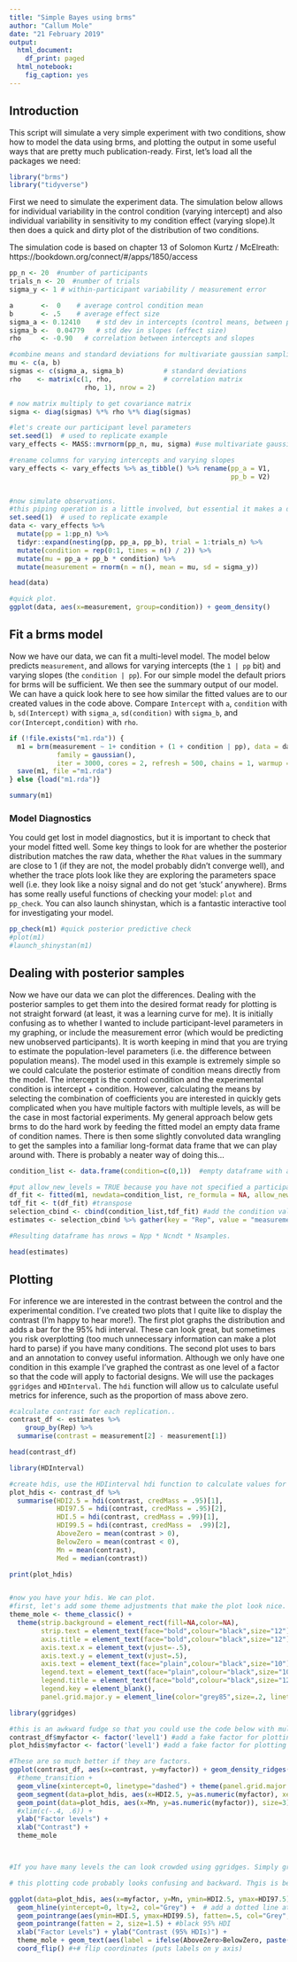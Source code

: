 ```yaml
---
title: "Simple Bayes using brms"
author: "Callum Mole"
date: "21 February 2019"
output:
  html_document:
    df_print: paged
  html_notebook:
    fig_caption: yes
---
```


## Introduction

This script will simulate a very simple experiment with two conditions, show how to model the data using brms, and plotting the output in some useful ways that are pretty much publication-ready. First, let's load all the packages we need:

```r
library("brms")
library("tidyverse")

```

First we need to simulate the experiment data. The simulation below allows for individual variability in the control condition (varying intercept) and also individual variability in sensitivity to my condition effect (varying slope).It then does a quick and dirty plot of the distribution of two conditions.

The simulation code is based on chapter 13 of Solomon Kurtz / McElreath: https://bookdown.org/connect/#/apps/1850/access


```r

pp_n <- 20  #number of participants
trials_n <- 20  #number of trials
sigma_y <- 1 # within-participant variability / measurement error

a       <-  0    # average control condition mean
b       <- .5    # average effect size
sigma_a <- 0.12410    # std dev in intercepts (control means, between participant variability)
sigma_b <-  0.04779   # std dev in slopes (effect size)
rho     <- -0.90   # correlation between intercepts and slopes

#combine means and standard deviations for multivariate gaussian sampling
mu <- c(a, b)
sigmas <- c(sigma_a, sigma_b)          # standard deviations
rho    <- matrix(c(1, rho,             # correlation matrix
                   rho, 1), nrow = 2)

# now matrix multiply to get covariance matrix
sigma <- diag(sigmas) %*% rho %*% diag(sigmas)

#let's create our participant level parameters
set.seed(1)  # used to replicate example
vary_effects <- MASS::mvrnorm(pp_n, mu, sigma) #use multivariate gaussian

#rename columns for varying intercepts and varying slopes
vary_effects <- vary_effects %>% as_tibble() %>% rename(pp_a = V1,
                                                        pp_b = V2)

  
#now simulate observations.
#this piping operation is a little involved, but essential it makes a dataframe of with trial_n entries of all  combinations of participant intercepts and slopes. Then adds a binary column to signify whether the condition is the experimental (1) or control (0). It then uses this column to switch 'on' or 'off' the experimental effect to generate a column of participant condition means. Then it uses the specified (and  constant) within-individual variability (or measurement error) to generate observations
set.seed(1)  # used to replicate example
data <- vary_effects %>% 
  mutate(pp = 1:pp_n) %>% 
  tidyr::expand(nesting(pp, pp_a, pp_b), trial = 1:trials_n) %>% 
  mutate(condition = rep(0:1, times = n() / 2)) %>% 
  mutate(mu = pp_a + pp_b * condition) %>% 
  mutate(measurement = rnorm(n = n(), mean = mu, sd = sigma_y))

head(data)

#quick plot.
ggplot(data, aes(x=measurement, group=condition)) + geom_density()

```

## Fit a brms model

Now we have our data, we can fit a multi-level model. The model below predicts `measurement`, and allows for varying intercepts (the `1 | pp` bit) and varying slopes (the `condition | pp`). For our simple model the default priors for brms will be sufficient. We then see the summary output of our model. We can have a quick look here to see how similar the fitted values are to our created values in the code above. Compare `Intercept` with `a`, `condition` with `b`, `sd(Intercept)` with `sigma_a`, `sd(condition)` with `sigma_b`, and `cor(Intercept,condition)` with `rho`.

```r

if (!file.exists("m1.rda")) {
  m1 = brm(measurement ~ 1+ condition + (1 + condition | pp), data = data,
            family = gaussian(),
            iter = 3000, cores = 2, refresh = 500, chains = 1, warmup = 1000)
  save(m1, file ="m1.rda")
} else {load("m1.rda")}

summary(m1)            

```

### Model Diagnostics

You could get lost in model diagnostics, but it is important to check that your model fitted well. Some key things to look for are whether the posterior distribution matches the raw data, whether the `Rhat` values in the summary are close to 1 (if they are not, the model probably didn't converge well), and whether the trace plots look like they are exploring the parameters space well (i.e. they look like a noisy signal and do not get 'stuck' anywhere). Brms has some really useful functions of checking your model: `plot` and `pp_check`. You can also launch shinystan, which is a fantastic interactive tool for investigating your model. 

```r

pp_check(m1) #quick posterior predictive check
#plot(m1)
#launch_shinystan(m1)
```

## Dealing with posterior samples

Now we have our data we can plot the differences. Dealing with the posterior samples to get them into the desired format ready for plotting  is not straight forward (at least, it was a learning curve for me). It is initially confusing as to whether I wanted to include participant-level parameters in my graphing, or include the measurement error (which would be predicting new unobserved participants). It is worth keeping in mind that you are trying to estimate the population-level parameters (i.e. the difference between population means). The model used in this example is extremely simple so we could calculate the posterior estimate of condition means directly from the model. The intercept is the control condition and the experimental condition is intercept + condition. However, calculating the means by selecting the combination of coefficients you are interested in quickly gets complicated when you have multiple factors with multiple levels, as will be the case in most factorial experiments. My general approach below gets brms to do the hard work by feeding the fitted model an empty data frame of condition names. There is then some slightly convoluted data wrangling to get the samples into a familiar long-format data frame that we can play around with. There is probably a neater way of doing this...

```r

condition_list <- data.frame(condition=c(0,1))  #empty dataframe with a codnition list of all factors and levels. One entry per combination

#put allow_new_levels = TRUE because you have not specified a participant number. So the model calculates the group level parameters.
df_fit <- fitted(m1, newdata=condition_list, re_formula = NA, allow_new_levels = TRUE, summary=FALSE) #estimate populations mean
tdf_fit <- t(df_fit) #transpose
selection_cbind <- cbind(condition_list,tdf_fit) #add the condition values
estimates <- selection_cbind %>% gather(key = "Rep", value = "measurement", -condition) #you now have the posterior estimates in a familiar long format for plotting with ggplot, which two condition estimates per 'replication'

#Resulting dataframe has nrows = Npp * Ncndt * Nsamples.

head(estimates)

```

## Plotting

For inference we are interested in the contrast between the control and the experimental condition. I've created two plots that I quite like to display the contrast (I'm happy to hear more!). The first plot graphs the distribution and adds a bar for the 95% hdi interval. These can look great, but sometimes you risk overplotting (too much unnecessary information can make a plot hard to parse) if you have many conditions. The second plot uses to bars and an annotation to convey useful information. Although we only have one condition in this example I've graphed the contrast as one level of a factor so that the code will apply to factorial designs. We will use the packages `ggridges` and `HDInterval`. The `hdi` function will allow us to calculate useful metrics for inference, such as the proportion of mass above zero. 

```r

#calculate contrast for each replication..
contrast_df <- estimates %>% 
    group_by(Rep) %>% 
  summarise(contrast = measurement[2] - measurement[1])

head(contrast_df)

library(HDInterval)

#create hdis, use the HDIinterval hdi function to calculate values for point ranges for drawing on segments.
plot_hdis <- contrast_df %>% 
  summarise(HDI2.5 = hdi(contrast, credMass = .95)[1],
            HDI97.5 = hdi(contrast, credMass = .95)[2],
            HDI.5 = hdi(contrast, credMass = .99)[1],
            HDI99.5 = hdi(contrast, credMass =  .99)[2],
            AboveZero = mean(contrast > 0),
            BelowZero = mean(contrast < 0),
            Mn = mean(contrast),
            Med = median(contrast))

print(plot_hdis)


#now you have your hdis. We can plot.
#first, let's add some theme adjustments that make the plot look nice.
theme_mole <- theme_classic() +
  theme(strip.background = element_rect(fill=NA,color=NA), 
        strip.text = element_text(face="bold",colour="black",size="12"), 
        axis.title = element_text(face="bold",colour="black",size="12"),
        axis.text.x = element_text(vjust=-.5),
        axis.text.y = element_text(vjust=.5),
        axis.text = element_text(face="plain",colour="black",size="10"),
        legend.text = element_text(face="plain",colour="black",size="10"),
        legend.title = element_text(face="bold",colour="black",size="12"),
        legend.key = element_blank(),
        panel.grid.major.y = element_line(color="grey85",size=.2, linetype = 2))

library(ggridges)

#this is an awkward fudge so that you could use the code below with multiple levels of factors, and you can see how the 'as.numeric
contrast_df$myfactor <- factor('level1') #add a fake factor for plotting
plot_hdis$myfactor <- factor('level1') #add a fake factor for plotting

#These are so much better if they are factors.
ggplot(contrast_df, aes(x=contrast, y=myfactor)) + geom_density_ridges(fill="gainsboro", scale=.96, rel_min_height=.005)  + 
  #theme_transition +
  geom_vline(xintercept=0, linetype="dashed") + theme(panel.grid.major.x = element_line(color="grey40",size=.2, linetype = 2)) +
  geom_segment(data=plot_hdis, aes(x=HDI2.5, y=as.numeric(myfactor), xend=HDI97.5, yend=as.numeric(myfactor)), size=1.5) + #if you have multiple levels, put the y and yend as as.numeric(myfactor)
  geom_point(data=plot_hdis, aes(x=Mn, y=as.numeric(myfactor)), size=3) + 
  #xlim(c(-.4, .6)) +
  ylab("Factor levels") +
  xlab("Contrast") +
  theme_mole



#If you have many levels the can look crowded using ggridges. Simply graphing the hdi segments is a clearer option.

# this plotting code probably looks confusing and backward. Thgis is because it uses coord_flip since I like displaying the distributions horizontally.

ggplot(data=plot_hdis, aes(x=myfactor, y=Mn, ymin=HDI2.5, ymax=HDI97.5)) +
  geom_hline(yintercept=0, lty=2, col="Grey") +  # add a dotted line at x=0 after flip
  geom_pointrange(aes(ymin=HDI.5, ymax=HDI99.5), fatten=.5, col="Grey", size=1.5) + #thinner grey 99% HDIs
  geom_pointrange(fatten = 2, size=1.5) + #black 95% HDI
  xlab("Factor Levels") + ylab("Contrast (95% HDIs)") +
  theme_mole + geom_text(aes(label = ifelse(AboveZero>BelowZero, paste(AboveZero*100, "%>0", sep=""),paste(BelowZero*100, "%<0", sep="") )), vjust=-2, hjust=.4, size=4) +  
  coord_flip() #+# flip coordinates (puts labels on y axis) 

```


